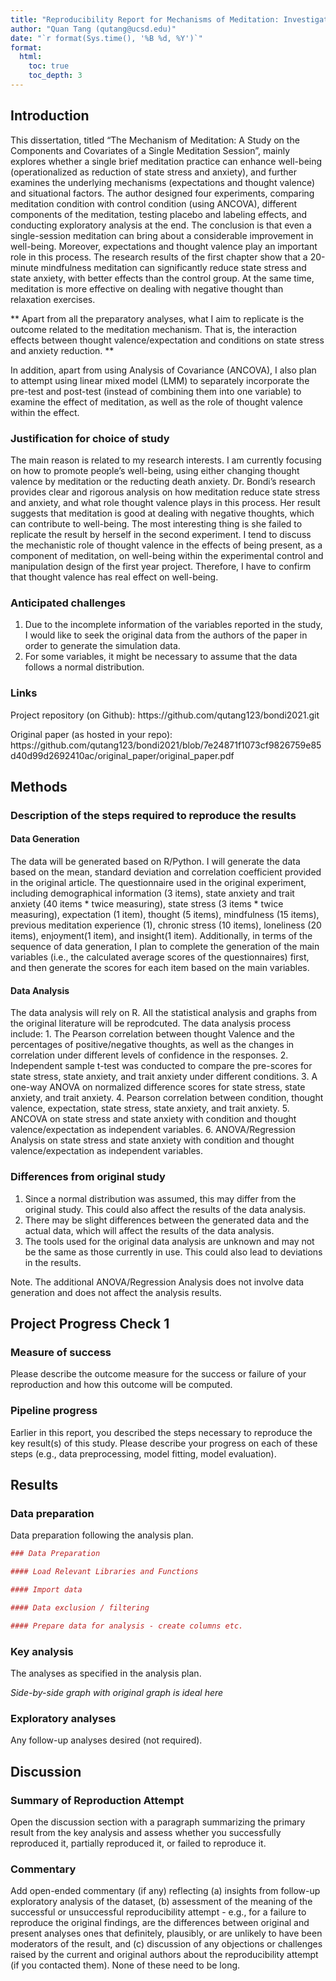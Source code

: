 ```yaml
---
title: "Reproducibility Report for Mechanisms of Meditation: Investigating the Components and Covariates of a Single Session of Meditation by Taylor E. Bondi (2021, Doctoral Dissertation)"
author: "Quan Tang (qutang@ucsd.edu)"
date: "`r format(Sys.time(), '%B %d, %Y')`"
format:
  html:
    toc: true
    toc_depth: 3
---
```


<!-- Reproducibility reports should all use this template to standardize reporting across projects. These reports will be public supplementary materials that accompany the summary report(s) of the aggregate results. -->

## Introduction

This dissertation, titled "The Mechanism of Meditation: A Study on the Components and Covariates of a Single Meditation Session", mainly explores whether a single brief meditation practice can enhance well-being (operationalized as reduction of state stress and anxiety), and further examines the underlying mechanisms (expectations and thought valence) and situational factors. The author designed four experiments, comparing meditation condition with control condition (using ANCOVA), different components of the meditation, testing placebo and labeling effects, and conducting exploratory analysis at the end. The conclusion is that even a single-session meditation can bring about a considerable improvement in well-being. Moreover, expectations and thought valence play an important role in this process. The research results of the first chapter show that a 20-minute mindfulness meditation can significantly reduce state stress and state anxiety, with better effects than the control group. At the same time, meditation is more effective on dealing with negative thought than relaxation exercises. 

** Apart from all the preparatory analyses, what I aim to replicate is the outcome related to the meditation mechanism. That is, the interaction effects between thought valence/expectation and conditions on state stress and anxiety reduction. **  

In addition, apart from using Analysis of Covariance (ANCOVA), I also plan to attempt using linear mixed model (LMM) to separately incorporate the pre-test and post-test (instead of combining them into one variable) to examine the effect of meditation, as well as the role of thought valence within the effect.

### Justification for choice of study

The main reason is related to my research interests. I am currently focusing on how to promote people’s well-being, using either changing thought valence by meditation or the reducting death anxiety. Dr. Bondi’s research provides clear and rigorous analysis on how meditation reduce state stress and anxiety, and what role thought valence plays in this process. Her result suggests that meditation is good at dealing with negative thoughts, which can contribute to well-being. The most interesting thing is she failed to replicate the result by herself in the second experiment. I tend to discuss the mechanistic role of thought valence in the effects of being present, as a component of meditation, on well-being within the experimental control and manipulation design of the first year project. Therefore, I have to confirm that thought valence has real effect on well-being. 

### Anticipated challenges

1. Due to the incomplete information of the variables reported in the study, I would like to seek the original data from the authors of the paper in order to generate the simulation data.
2. For some variables, it might be necessary to assume that the data follows a normal distribution.

### Links

Project repository (on Github): https://github.com/qutang123/bondi2021.git

Original paper (as hosted in your repo): https://github.com/qutang123/bondi2021/blob/7e24871f1073cf9826759e85d40d99d2692410ac/original_paper/original_paper.pdf

## Methods

### Description of the steps required to reproduce the results

#### Data Generation 

The data will be generated based on R/Python. I will generate the data based on the mean, standard deviation and correlation coefficient provided in the original article. The questionnaire used in the original experiment, including demographical information (3 items), state anxiety and trait anxiety (40 items * twice measuring), state stress (3 items * twice measuring), expectation (1 item), thought (5 items), mindfulness (15 items), previous meditation experience (1), chronic stress (10 items), loneliness (20 items), enjoyment(1 item), and insight(1 item). Additionally, in terms of the sequence of data generation, I plan to complete the generation of the main variables (i.e., the calculated average scores of the questionnaires) first, and then generate the scores for each item based on the main variables.  

#### Data Analysis

The data analysis will rely on R. All the statistical analysis and graphs from the original literature will be reprodcuted. The data analysis process include:
1. The Pearson correlation between thought Valence and the percentages of positive/negative thoughts, as well as the changes in correlation under different levels of confidence in the responses.
2. Independent sample t-test was conducted to compare the pre-scores for state stress, state anxiety, and trait anxiety under different conditions.
3. A one-way ANOVA on normalized difference scores for state stress, state anxiety, and trait anxiety.
4. Pearson correlation between condition, thought valence, expectation, state stress, state anxiety, and trait anxiety.
5. ANCOVA on state stress and state anxiety with condition and thought valence/expectation as independent variables.
6. ANOVA/Regression Analysis on state stress and state anxiety with condition and thought valence/expectation as independent variables.

### Differences from original study

1. Since a normal distribution was assumed, this may differ from the original study. This could also affect the results of the data analysis.
2. There may be slight differences between the generated data and the actual data, which will affect the results of the data analysis.
3. The tools used for the original data analysis are unknown and may not be the same as those currently in use. This could also lead to deviations in the results.

Note. The additional ANOVA/Regression Analysis does not involve data generation and does not affect the analysis results.

## Project Progress Check 1

### Measure of success

Please describe the outcome measure for the success or failure of your reproduction and how this outcome will be computed.


### Pipeline progress

Earlier in this report, you described the steps necessary to reproduce the key result(s) of this study. Please describe your progress on each of these steps (e.g., data preprocessing, model fitting, model evaluation).


## Results

### Data preparation

Data preparation following the analysis plan.
	
```r
### Data Preparation

#### Load Relevant Libraries and Functions

#### Import data

#### Data exclusion / filtering

#### Prepare data for analysis - create columns etc.
```

### Key analysis

The analyses as specified in the analysis plan.  

*Side-by-side graph with original graph is ideal here*

### Exploratory analyses

Any follow-up analyses desired (not required).  

## Discussion

### Summary of Reproduction Attempt

Open the discussion section with a paragraph summarizing the primary result from the key analysis and assess whether you successfully reproduced it, partially reproduced it, or failed to reproduce it.  

### Commentary

Add open-ended commentary (if any) reflecting (a) insights from follow-up exploratory analysis of the dataset, (b) assessment of the meaning of the successful or unsuccessful reproducibility attempt - e.g., for a failure to reproduce the original findings, are the differences between original and present analyses ones that definitely, plausibly, or are unlikely to have been moderators of the result, and (c) discussion of any objections or challenges raised by the current and original authors about the reproducibility attempt (if you contacted them).  None of these need to be long.
